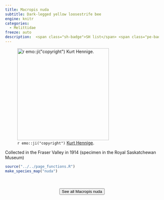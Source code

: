 ```yaml
---
title: Macropis nuda
subtitle: Dark-legged yellow loosestrife bee
engine: knitr
categories:
  - Melittidae
freeze: auto
description:  <span class="sh-badge">SH list</span> <span class="pe-badge">PM Evidence</span>
---
```

![`r emo::ji("copyright")` [Kurt Hennige ](https://inaturalist.ca/photos/305371891/).](https://inaturalist-open-data.s3.amazonaws.com/photos/305371891/medium.jpeg){height=300}

Collected in the Fraser Valley in 1914 (specimen in the Royal Saskatchewan Museum)



```r
source("../../page_functions.R")
make_species_map("nuda")
```
<br><br>
<center>


<a href="https://inaturalist.ca/observations?place_id=any&quality_grade=research&subview=map&taxon_id=199154"><button type="button" class="btn btn-secondary">See all Macropis nuda <i class="fa-solid fa-arrow-up-right-from-square"></i> </button></a>
</center>

